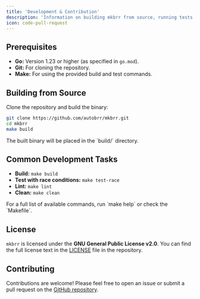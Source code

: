 ```yaml
---
title: 'Development & Contribution'
description: 'Information on building mkbrr from source, running tests, and contributing.'
icon: code-pull-request
---
```


## Prerequisites

- **Go:** Version 1.23 or higher (as specified in `go.mod`).
- **Git:** For cloning the repository.
- **Make:** For using the provided build and test commands.

## Building from Source

Clone the repository and build the binary:

```bash
git clone https://github.com/autobrr/mkbrr.git
cd mkbrr
make build
```

<Info>
  The built binary will be placed in the `build/` directory.
</Info>

## Common Development Tasks

- **Build:** `make build`
- **Test with race conditions:** `make test-race`
- **Lint:** `make lint`
- **Clean:** `make clean`

<Info>
  For a full list of available commands, run `make help` or check the `Makefile`.
</Info>

## License

`mkbrr` is licensed under the **GNU General Public License v2.0**. You can find the full license text in the [LICENSE](https://github.com/autobrr/mkbrr/blob/main/LICENSE) file in the repository.

## Contributing

Contributions are welcome! Please feel free to open an issue or submit a pull request on the [GitHub repository](https://github.com/autobrr/mkbrr).
